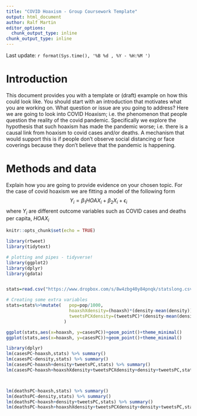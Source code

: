 ```yaml
---
title: "COVID Hoaxism - Group Coursework Template"
output: html_document
author: Ralf Martin
editor_options: 
  chunk_output_type: inline
chunk_output_type: inline
---
```




<!--html_preserve-->
  <!-- Global site tag (gtag.js) - Google Analytics -->
  <script async src="https://www.googletagmanager.com/gtag/js?id=UA-3928947-4"></script>
  <script>
    window.dataLayer = window.dataLayer || [];
    function gtag(){dataLayer.push(arguments);}
    gtag('js', new Date());
  
    gtag('config', 'UA-3928947-4');
  </script>
<!--/html_preserve-->


Last update:  `r format(Sys.time(), '%B %d , %Y - %H:%M ')`


# Introduction


This document provides you with a template or (draft) example on how this could look like. You should start with an introduction that motivates what you are working on. What question or issue are you going to address? 
Here we are going to look into COVID Hoaxism; i.e. the phenomenon that people question the reality of the covid pandemic. Specifically we explore the hypothesis that such hoaxism has made the pandemic worse; i.e. there is a causal link from hoaxism to covid cases and/or deaths. A mechanism that would support this is if people don't observe social distancing or face coverings because they don't believe that the pandemic is happening.


# Methods and data
Explain how you are going to provide evidence on your chosen topic. For the case of covid hoaxism we are fitting a model of the following form
$$ Y_i=\beta_1 HOAX_i + \beta_2 X_i + \epsilon_i$$ 
where $Y_i$ are different outcome variables such as COVID cases and deaths per capita, $HOAX_i$




```r
knitr::opts_chunk$set(echo = TRUE)

library(rtweet)
library(tidytext)

# plotting and pipes - tidyverse!
library(ggplot2)
library(dplyr)
library(gdata)



```





```r


stats=read.csv("https://www.dropbox.com/s/8w4zbg40y84pnqk/statslong.csv?dl=1")

# Creating some extra variables
stats=stats%>%mutate(   pop=pop/1000, 
                        hoaxshXdensity=(hoaxsh)*(density-mean(density)),
                        tweetsPCXdensity=(tweetsPC)*(density-mean(density))
                      )


```




```r
ggplot(stats,aes(x=hoaxsh, y=casesPC))+geom_point()+theme_minimal()
ggplot(stats,aes(x=hoaxsh, y=casesPC))+geom_point()+theme_minimal()

```





```r
library(dplyr)
lm(casesPC~hoaxsh,stats) %>% summary()
lm(casesPC~density,stats) %>% summary()
lm(casesPC~hoaxsh+density+tweetsPC,stats) %>% summary()
lm(casesPC~hoaxsh+hoaxshXdensity+tweetsPCXdensity+density+tweetsPC,stats) %>% summary()



lm(deathsPC~hoaxsh,stats) %>% summary()
lm(deathsPC~density,stats) %>% summary()
lm(deathsPC~hoaxsh+density+tweetsPC,stats) %>% summary()
lm(deathsPC~hoaxsh+hoaxshXdensity+tweetsPCXdensity+density+tweetsPC,stats) %>% summary()

```
